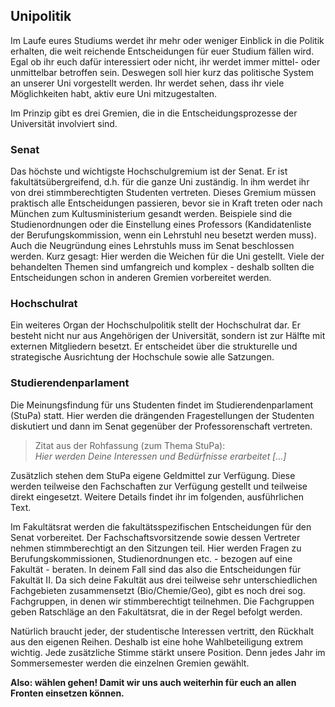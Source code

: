 ## Unipolitik

Im Laufe eures Studiums werdet ihr mehr oder weniger Einblick in die Politik erhalten, die weit reichende Entscheidungen für euer Studium fällen wird.
Egal ob ihr euch dafür interessiert oder nicht, ihr werdet immer mittel- oder unmittelbar betroffen sein. Deswegen soll hier kurz das politische System an unserer Uni vorgestellt werden.
Ihr werdet sehen, dass ihr viele Möglichkeiten habt, aktiv eure Uni mitzugestalten.

Im Prinzip gibt es drei Gremien, die in die Entscheidungsprozesse der Universität involviert sind.

### Senat {-}

Das höchste und wichtigste Hochschulgremium ist der Senat. Er ist fakultätsübergreifend, d.h. für die ganze Uni zuständig. ln ihm werdet ihr von drei stimmberechtigten Studenten vertreten.
Dieses Gremium müssen praktisch alle Entscheidungen passieren, bevor sie in Kraft treten oder nach München zum Kultusministerium gesandt werden.
Beispiele sind die Studienordnungen oder die Einstellung eines Professors (Kandidatenliste der Berufungskommission, wenn ein Lehrstuhl neu besetzt werden muss).
Auch die Neugründung eines Lehrstuhls muss im Senat beschlossen werden. Kurz gesagt: Hier werden die Weichen für die Uni gestellt.
Viele der behandelten Themen sind umfangreich und komplex - deshalb sollten die Entscheidungen schon in anderen Gremien vorbereitet werden.

### Hochschulrat {-}

Ein weiteres Organ der Hochschulpolitik stellt der Hochschulrat dar. Er besteht nicht nur aus Angehörigen der Universität, sondern ist zur Hälfte mit externen Mitgliedern besetzt.
Er entscheidet über die strukturelle und strategische Ausrichtung der Hochschule sowie alle Satzungen.

### Studierendenparlament {-}

Die Meinungsfindung für uns Studenten findet im Studierendenparlament (StuPa) statt. Hier werden die drängenden Fragestellungen der Studenten diskutiert und dann im Senat gegenüber der Professorenschaft vertreten.

> Zitat aus der Rohfassung (zum Thema StuPa):<br>
> *Hier werden Deine Interessen und Bedürfnisse erarbeitet [...]*

Zusätzlich stehen dem StuPa eigene Geldmittel zur Verfügung. Diese werden teilweise den Fachschaften zur Verfügung gestellt und teilweise direkt eingesetzt.
Weitere Details findet ihr im folgenden, ausführlichen Text.

Im Fakultätsrat werden die fakultätsspezifischen Entscheidungen für den Senat vorbereitet. Der Fachschaftsvorsitzende sowie dessen Vertreter nehmen stimmberechtigt an den Sitzungen teil.
Hier werden Fragen zu Berufungskommissionen, Studienordnungen etc. - bezogen auf eine Fakultät - beraten. In deinem Fall sind das also die Entscheidungen für Fakultät II.
Da sich deine Fakultät aus drei teilweise sehr unterschiedlichen Fachgebieten zusammensetzt (Bio/Chemie/Geo), gibt es noch drei sog. Fachgruppen, in denen wir stimmberechtigt teilnehmen.
Die Fachgruppen geben Ratschläge an den Fakultätsrat, die in der Regel befolgt werden.

Natürlich braucht jeder, der studentische Interessen vertritt, den Rückhalt aus den eigenen Reihen. Deshalb ist eine hohe Wahlbeteiligung extrem wichtig.
Jede zusätzliche Stimme stärkt unsere Position. Denn jedes Jahr im Sommersemester werden die einzelnen Gremien gewählt.

**Also: wählen gehen! Damit wir uns auch weiterhin für euch an allen Fronten einsetzen können.**